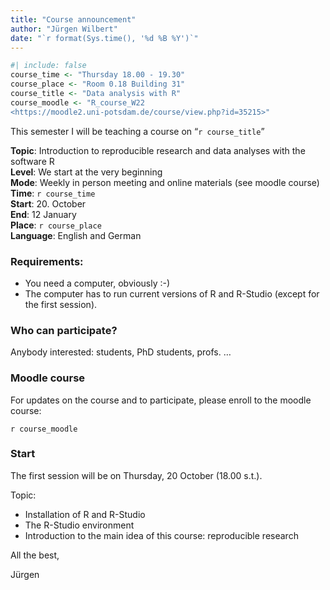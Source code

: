 ```yaml
---
title: "Course announcement"
author: "Jürgen Wilbert"
date: "`r format(Sys.time(), '%d %B %Y')`"
---
```


```r
#| include: false
course_time <- "Thursday 18.00 - 19.30"
course_place <- "Room 0.18 Building 31"
course_title <- "Data analysis with R"
course_moodle <- "R_course_W22  
<https://moodle2.uni-potsdam.de/course/view.php?id=35215>"
```

This semester I will be teaching a course on "`r course_title`"

**Topic**: Introduction to reproducible research and data analyses with the software R\
**Level**: We start at the very beginning\
**Mode**: Weekly in person meeting and online materials (see moodle course)\
**Time**: `r course_time`  
**Start**: 20. October  
**End**: 12 January\
**Place**: `r course_place`\
**Language**: English and German

### Requirements:

-   You need a computer, obviously :-)
-   The computer has to run current versions of R and R-Studio (except for the first session).

### Who can participate?

Anybody interested: students, PhD students, profs. ...

### Moodle course

For updates on the course and to participate, please enroll to the moodle course:

`r course_moodle`

### Start

The first session will be on Thursday, 20 October (18.00 s.t.).

Topic:

-   Installation of R and R-Studio
-   The R-Studio environment
-   Introduction to the main idea of this course: reproducible research

All the best,

Jürgen
